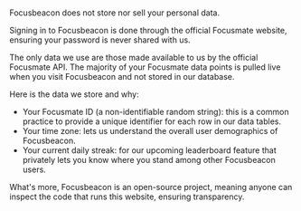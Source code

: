 
<br className="mt-6" />

Focusbeacon does not store nor sell your personal data.

Signing in to Focusbeacon is done through the official Focusmate website, ensuring your password is never shared with us.

The only data we use are those made available to us by the official <LinkExternal href="https://www.focusmate.com/blog/focusmate-public-api/" openInNewTab>Focusmate API</LinkExternal>. The majority of your Focusmate data points is pulled live when you visit Focusbeacon and not stored in our database.

Here is the data we store and why:

- Your Focusmate ID (a non-identifiable random string): this is a common practice to provide a unique identifier for each row in our data tables.
- Your time zone: lets us understand the overall user demographics of Focusbeacon.
- Your current daily streak: for our upcoming leaderboard feature that privately lets you know where you stand among other Focusbeacon users.

What's more, Focusbeacon is an <LinkExternal href="https://github.com/qu8n/focusbeacon" openInNewTab>open-source project</LinkExternal>, meaning anyone can inspect the code that runs this website, ensuring transparency.

